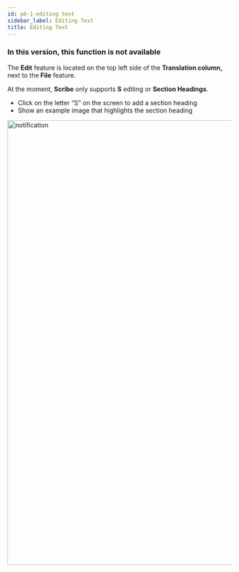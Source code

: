 ```yaml
---
id: p6-1-editing text
sidebar_label: Editing Text
title: Editing Text
---
```


<h3> In this version, this function is not available </h3>

The **Edit** feature is located on the top left side of the **Translation column,** next to the **File** feature.

At the moment, **Scribe** only supports **S** editing or **Section Headings**.

-   Click on the letter “S” on the screen to add a section heading
-   Show an example image that highlights the section heading

<img src="/assets/edit.png"  width="1000px" alt="notification"/>
